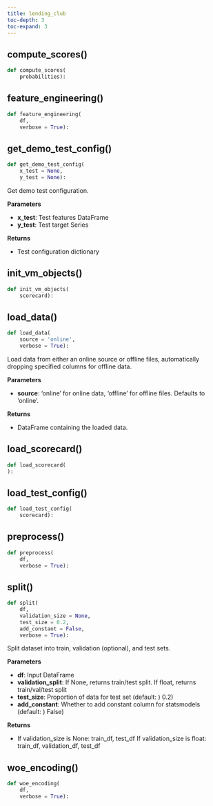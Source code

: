 ```yaml
---
title: lending_club
toc-depth: 3
toc-expand: 3
---
```


## compute_scores[()]{.muted}

```python
def compute_scores(
    probabilities):
```

## feature_engineering[()]{.muted}

```python
def feature_engineering(
    df,
    verbose = True):
```

## get_demo_test_config[()]{.muted}

```python
def get_demo_test_config(
    x_test = None,
    y_test = None):
```

Get demo test configuration.

**Parameters**

- **x_test**: Test features DataFrame
- **y_test**: Test target Series

**Returns**

- Test configuration dictionary

## init_vm_objects[()]{.muted}

```python
def init_vm_objects(
    scorecard):
```

## load_data[()]{.muted}

```python
def load_data(
    source = 'online',
    verbose = True):
```

Load data from either an online source or offline files, automatically dropping specified columns for offline data.

**Parameters**

- **source**: 'online' for online data, 'offline' for offline files. Defaults to 'online'.

**Returns**

- DataFrame containing the loaded data.

## load_scorecard[()]{.muted}

```python
def load_scorecard(
):
```

## load_test_config[()]{.muted}

```python
def load_test_config(
    scorecard):
```

## preprocess[()]{.muted}

```python
def preprocess(
    df,
    verbose = True):
```

## split[()]{.muted}

```python
def split(
    df,
    validation_size = None,
    test_size = 0.2,
    add_constant = False,
    verbose = True):
```

Split dataset into train, validation (optional), and test sets.

**Parameters**

- **df**: Input DataFrame
- **validation_split**: If None, returns train/test split. If float, returns train/val/test split
- **test_size**: Proportion of data for test set (default: ) 0.2)
- **add_constant**: Whether to add constant column for statsmodels (default: ) False)

**Returns**

- If validation_size is None: train_df, test_df If validation_size is float: train_df, validation_df, test_df

## woe_encoding[()]{.muted}

```python
def woe_encoding(
    df,
    verbose = True):
```
